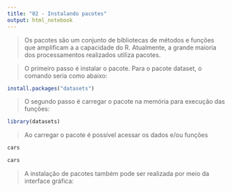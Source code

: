 ```yaml
---
title: "02 - Instalando pacotes"
output: html_notebook
---
```


> Os pacotes são um conjunto de bibliotecas de métodos e funções que amplificam a a capacidade do R. Atualmente, a grande maioria dos processamentos realizados utiliza pacotes.

> O primeiro passo é instalar o pacote. Para o pacote dataset, o comando seria como abaixo:

```r
install.packages("datasets")
```

> O segundo passo é carregar o pacote na memória para execução das funções:

```r
library(datasets)
```

> Ao carregar o pacote é possível acessar os dados e/ou funções 

```r
cars
```

```r
cars
```

> A instalação de pacotes também pode ser realizada por meio da interface gráfica:


















